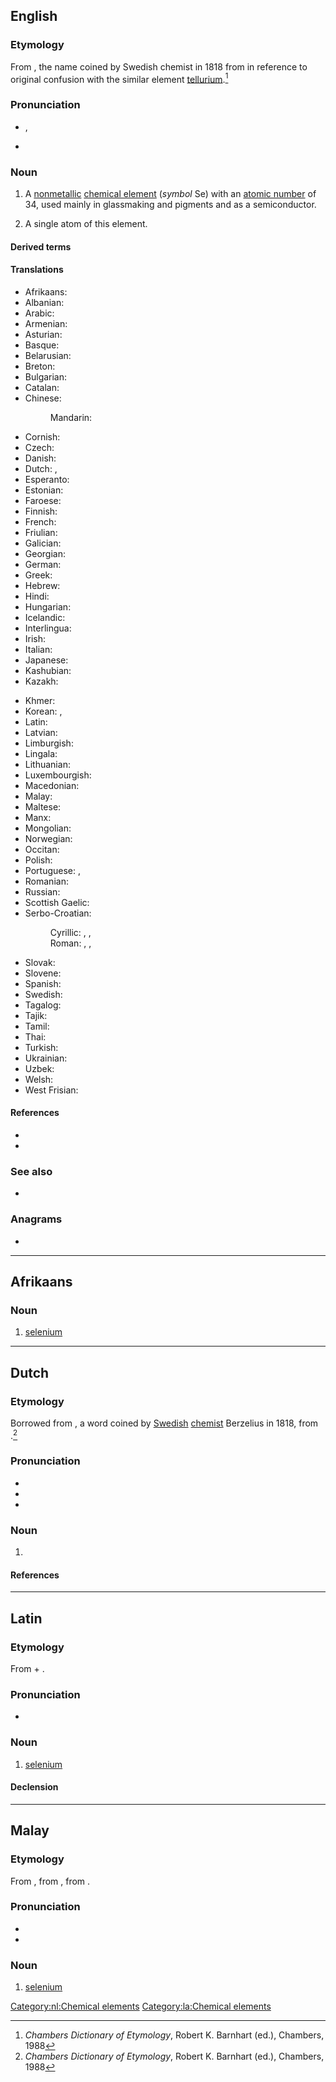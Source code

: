 {{also|Selenium|sélénium}}
==English==
{{wikipedia}}
{{elements|en|Se|arsenic|As|bromine|Br}}

===Etymology===
From {{bor|en|fr|sélénium}}, the name coined by Swedish chemist {{w|Jöns Jacob Berzelius}} in 1818 from {{der|en|grc|σελήνη|t=moon}} in reference to original confusion with the similar element [[tellurium]].<ref>''Chambers Dictionary of Etymology'', Robert K. Barnhart (ed.), Chambers, 1988</ref>

===Pronunciation===
* {{a|UK|US}} {{enPR|sĭlēn'ēəm|sĭlēn'ēəm}}, {{IPA|en|/sɪˈliː.ni.əm/|/səˈliː.ni.əm/}}
* {{rhymes|en|iːniəm}}

===Noun===
{{en-noun|-|s}}

# {{senseid|en|Q876}}A [[nonmetallic]] [[chemical element]] (''symbol'' Se) with an [[atomic number]] of 34, used mainly in glassmaking and pigments and as a semiconductor.
#: {{hyper|en|chalcogen}}
# A single atom of this element.

====Derived terms====
{{col4|en
|hydroselenic acid
|metallic selenium
|selane
|selen-
|selenate
|seleniate
|selenic acid
|selenide
|seleniferous
|[[selenio-]], [[seleno-]]
|selenious acid
|selenite
|selenium cell
|selenium dioxide
|selenium eye
|selenium hydride
|selenium oxide
|[[selenium sulfide]], [[selenium sulphide]]
|seleniuretted
|selenous
|selenyl
}}

====Translations====
{{trans-top|id=Q876|chemical element}}
* Afrikaans: {{t+|af|seleen}}
* Albanian: {{t|sq|selen|?}}
* Arabic: {{t|ar|سِلِينْيُوم|m|tr=silinyum}}
* Armenian: {{t+|hy|սելեն}}
* Asturian: {{t|ast|seleniu|m}}
* Basque: {{t|eu|selenioa}}
* Belarusian: {{t|be|селе́н|m}}
* Breton: {{t|br|seleniom|?}}
* Bulgarian: {{t+|bg|селе́н|m}}
* Catalan: {{t+|ca|seleni|m}}
* Chinese:
*: Mandarin: {{t+|cmn|硒|tr=xī}}
* Cornish: {{t|kw|selenyum|?}}
* Czech: {{t+|cs|selen|m}}
* Danish: {{t+|da|selen|n}}
* Dutch: {{t+|nl|seleen|n}}, {{t+|nl|selenium|n}}
* Esperanto: {{t+|eo|seleno}}
* Estonian: {{t+|et|seleen}}
* Faroese: {{t|fo|selen|n}}
* Finnish: {{t+|fi|seleeni}}
* French: {{t+|fr|sélénium|m}}
* Friulian: {{t|fur|seleni|?}}
* Galician: {{t+|gl|selenio|m}}
* Georgian: {{t|ka|სელენი}}
* German: {{t+|de|Selen|n}}
* Greek: {{t+|el|σελήνιο|n}}
* Hebrew: {{t+|he|סלניום|m|tr=selenyum}}
* Hindi: {{t|hi|मेचाग्नि|?}}
* Hungarian: {{t+|hu|szelén}}
* Icelandic: {{t+|is|selen|n}}
* Interlingua: {{t|ia|selenium}}
* Irish: {{t+|ga|seiléiniam|m}}
* Italian: {{t+|it|selenio|m}}
* Japanese: {{t+|ja|セレン|tr=seren}}
* Kashubian: {{t|csb|selén|?}}
* Kazakh: {{t+|kk|селен}}
{{trans-mid}}
* Khmer: {{t|km|សេលេញ៉ូម}}
* Korean: {{t+|ko|셀렌}}, {{t|ko|셀레늄}}
* Latin: {{t+|la|selēnium|n}}
* Latvian: {{t|lv|selēns|m}}
* Limburgish: {{t|li|seleen|n}}
* Lingala: {{t|ln|seleni|c9a|c10a}}
* Lithuanian: {{t+|lt|selenas|m}}
* Luxembourgish: {{t|lb|Selen|?}}
* Macedonian: {{t|mk|селе́н|m}}
* Malay: {{t|ms|selenium}}
* Maltese: {{t|mt|selenju|m}}
* Manx: {{t|gv|shellainium|?}}
* Mongolian: {{t|mn|селен}}
* Norwegian: {{t+|no|selen|n}}
* Occitan: {{t|oc|selèni|m}}
* Polish: {{t+|pl|selen|m}}
* Portuguese: {{t+|pt|selénio|m}} {{qualifier|Portugal}}, {{t+|pt|selênio|m}} {{qualifier|Brazil}}
* Romanian: {{t+|ro|seleniu|n}}
* Russian: {{t+|ru|селе́н|m}}
* Scottish Gaelic: {{t|gd|selenium|m}}
* Serbo-Croatian:
*: Cyrillic: {{t|sh|се̏ле̄н|m}}, {{t|sh|сѐле̄ниј|m}}, {{t|sh|селенијум|m}}
*: Roman: {{t+|sh|sȅlēn|m}}, {{t+|sh|sèlēnij|m}}, {{t|sh|selenijum|m}}
* Slovak: {{t+|sk|selén|m}}
* Slovene: {{t+|sl|selen|m}}
* Spanish: {{t+|es|selenio|m}}
* Swedish: {{t+|sv|selen|n}}
* Tagalog: {{t|tl|selenyo}}
* Tajik: {{t|tg|селен}}
* Tamil: {{t|ta|செங்கந்தகம்}}
* Thai: {{t|th|ซีลีเนียม}}
* Turkish: {{t+|tr|selenyum}}
* Ukrainian: {{t|uk|селе́н|m}}
* Uzbek: {{t+|uz|selen}}
* Welsh: {{t+|cy|seleniwm|m}}
* West Frisian: {{t|fy|seleen|?}}
{{trans-bottom}}

====References====
* {{R:WebMineral}}
* {{R:mindat}}
<references/>

===See also===
* {{pedialite}}

===Anagrams===
* {{anagrams|en|a=eeilmnsu|Melusine|emulsine|semilune|seminule}}

----

==Afrikaans==
{{elements|af|Se|arseen|As|broom|Br}}

===Noun===
{{af-noun|-}}

# [[#English|selenium]]

----

==Dutch==
{{wikipedia|lang=nl}}

===Etymology===
Borrowed from {{bor|nl|NL.|selēnium}}, a word coined by [[Swedish]] [[chemist]] Berzelius in 1818, from {{der|nl|grc|Σελήνη|t=moon}}.<ref>''Chambers Dictionary of Etymology'', Robert K. Barnhart (ed.), Chambers, 1988</ref>

===Pronunciation===
* {{IPA|nl|/səˈleː.ni.ʏm/|/seːˈleː.ni.ʏm/}}
* {{audio|nl|Nl-selenium.ogg|Audio}}
* {{hyphenation|nl|se|le|ni|um}}

===Noun===
{{nl-noun|n|-|-}}

# {{l|en|selenium}} {{defdate|from 1818}}
#: {{syn|nl|seleen}}

====References====
<references/>

[[Category:nl:Chemical elements]]

----

==Latin==
{{wikipedia|lang=la}}

===Etymology===
From {{der|la|grc|Σελήνη|t=moon}} + {{af|la|-ium}}.

===Pronunciation===
* {{la-IPA|eccl=yes|selēnium}}

===Noun===
{{la-noun|selēnium<2.-ium>}}

# {{lb|la|New Latin}} [[#English|selenium]]

====Declension====
{{la-ndecl|selēnium<2.-ium>}}

[[Category:la:Chemical elements]]

----

==Malay==
{{wikipedia|lang=ms}}
{{elements|ms|Se|arsenik|As|bromin|Br}}

===Etymology===
From {{bor|ms|en|selenium}}, from {{der|ms|NL.|-}}, from {{der|ms|grc|Σελήνη}}.

===Pronunciation===
* {{IPA|ms|[selɛniom]}}
* {{rhymes|ms|iom|jom|om}}

===Noun===
{{head|ms|noun}}

# [[#English|selenium]] {{gloss|chemical element}}